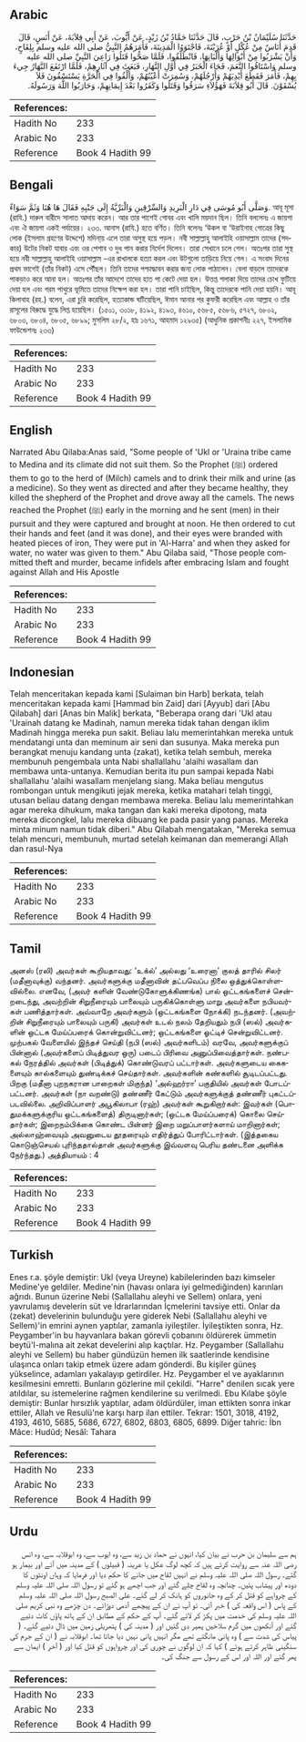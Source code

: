 ## Arabic


<div dir="rtl" lang="ar" style={{fontSize:'larger',backgroundColor:'#f8f9fa',padding:20}}>
حَدَّثَنَا سُلَيْمَانُ بْنُ حَرْبٍ، قَالَ حَدَّثَنَا حَمَّادُ بْنُ زَيْدٍ، عَنْ أَيُّوبَ، عَنْ أَبِي قِلاَبَةَ، عَنْ أَنَسٍ، قَالَ قَدِمَ أُنَاسٌ مِنْ عُكْلٍ أَوْ عُرَيْنَةَ، فَاجْتَوَوُا الْمَدِينَةَ، فَأَمَرَهُمُ النَّبِيُّ صلى الله عليه وسلم بِلِقَاحٍ، وَأَنْ يَشْرَبُوا مِنْ أَبْوَالِهَا وَأَلْبَانِهَا، فَانْطَلَقُوا، فَلَمَّا صَحُّوا قَتَلُوا رَاعِيَ النَّبِيِّ صلى الله عليه وسلم وَاسْتَاقُوا النَّعَمَ، فَجَاءَ الْخَبَرُ فِي أَوَّلِ النَّهَارِ، فَبَعَثَ فِي آثَارِهِمْ، فَلَمَّا ارْتَفَعَ النَّهَارُ جِيءَ بِهِمْ، فَأَمَرَ فَقَطَعَ أَيْدِيَهُمْ وَأَرْجُلَهُمْ، وَسُمِرَتْ أَعْيُنُهُمْ، وَأُلْقُوا فِي الْحَرَّةِ يَسْتَسْقُونَ فَلاَ يُسْقَوْنَ‏.‏ قَالَ أَبُو قِلاَبَةَ فَهَؤُلاَءِ سَرَقُوا وَقَتَلُوا وَكَفَرُوا بَعْدَ إِيمَانِهِمْ، وَحَارَبُوا اللَّهَ وَرَسُولَهُ‏.‏
</div>
<div style={{backgroundColor:'#f8f9fa',padding:20, marginBottom: 10}}><table> <thead> <tr> <th>References:</th> <th></th> </tr> </thead> <tbody><tr><td>Hadith No</td><td>233</td></tr><tr><td>Arabic No</td><td>233</td></tr><tr><td>Reference</td><td>Book 4 Hadith 99</td></tr></tbody></table></div>

## Bengali


<div dir="ltr" lang="bn" style={{fontSize:'larger',backgroundColor:'#f8f9fa',padding:20}}>
وَصَلَّى أَبُو مُوسَى فِي دَارِ الْبَرِيدِ وَالسِّرْقِينِ وَالْبَرِّيَّةُ إِلَى جَنْبِهِ فَقَالَ هَا هُنَا وَثَمَّ سَوَاءٌ. আবূ মূসা (রাযি.) দারুল বারীদে সালাত আদায় করেন। আর তার পাশেই গোবর এবং খালি ময়দান ছিল। তিনি বললেনঃ এ জায়গা এবং ঐ জায়গা একই পর্যায়ের। ২৩৩. আনাস (রাযি.) হতে বর্ণিত। তিনি বলেনঃ ‘উকল বা ‘উরাইনাহ গোত্রের কিছু লোক (ইসলাম গ্রহণের উদ্দেশে) মদিনা্য় এলে তারা অসুস্থ হয়ে পড়ল। নবী সাল্লাল্লাহু আলাইহি ওয়াসাল্লাম তাদের (সদকার) উটের নিকট যাবার এবং ওর পেশাব ও দুধ পান করার নির্দেশ দিলেন। তারা সেখানে চলে গেল। অতঃপর তারা সুস্থ হয়ে নবী সাল্লাল্লাহু আলাইহি ওয়াসাল্লাম -এর রাখালকে হত্যা করল এবং উটগুলো তাড়িয়ে নিয়ে গেল। এ সংবাদ দিনের প্রথম ভাগেই (তাঁর নিকট) এসে পৌঁছল। তিনি তাদের পশ্চাদ্ধাবন করার জন্য লোক পাঠালেন। বেলা বাড়লে তাদেরকে পাকড়াও করে আনা হল। অতঃপর তাঁর আদেশে তাদের হাত পা কেটে দেয়া হল। উত্তপ্ত শলাকা দিয়ে তাদের চোখ ফুটিয়ে দেয়া হল এবং গরম পাথুরে ভূমিতে তাদের নিক্ষেপ করা হল। তারা পানি চাইছিল, কিন্তু তাদেরকে পানি দেয়া হয়নি। আবূ কিলাবাহ (রহ.) বলেন, এরা চুরি করেছিল, হত্যাকান্ড ঘটিয়েছিল, ঈমান আনার পর কুফরী করেছিল এবং আল্লাহ ও তাঁর রাসূলের বিরুদ্ধে যুদ্ধে লিপ্ত হয়েছিল। (১৫০১, ৩০১৮, ৪১৯২, ৪১৯৩, ৪৬১০, ৫৬৮৫, ৫৬৮৬, ৫৭২৭, ৬৮০২, ৬৮০৩, ৬৮০৪, ৬৮০৫, ৬৮৯৯; মুসলিম ২৮/২, হাঃ ১৬৭১, আহমাদ ১২৯৩৫) (আধুনিক প্রকাশনীঃ ২২৭, ইসলামিক ফাউন্ডেশনঃ ২৩৩)
</div>
<div style={{backgroundColor:'#f8f9fa',padding:20, marginBottom: 10}}><table> <thead> <tr> <th>References:</th> <th></th> </tr> </thead> <tbody><tr><td>Hadith No</td><td>233</td></tr><tr><td>Arabic No</td><td>233</td></tr><tr><td>Reference</td><td>Book 4 Hadith 99</td></tr></tbody></table></div>

## English


<div dir="ltr" lang="en" style={{fontSize:'larger',backgroundColor:'#f8f9fa',padding:20}}>
Narrated Abu Qilaba:Anas said, "Some people of 'Ukl or 'Uraina tribe came to Medina and its climate did not suit them. So the Prophet (ﷺ) ordered them to go to the herd of (Milch) camels and to drink their milk and urine (as a medicine). So they went as directed and after they became healthy, they killed the shepherd of the Prophet and drove away all the camels. The news reached the Prophet (ﷺ) early in the morning and he sent (men) in their pursuit and they were captured and brought at noon. He then ordered to cut their hands and feet (and it was done), and their eyes were branded with heated pieces of iron, They were put in 'Al-Harra' and when they asked for water, no water was given to them." Abu Qilaba said, "Those people committed theft and murder, became infidels after embracing Islam and fought against Allah and His Apostle
</div>
<div style={{backgroundColor:'#f8f9fa',padding:20, marginBottom: 10}}><table> <thead> <tr> <th>References:</th> <th></th> </tr> </thead> <tbody><tr><td>Hadith No</td><td>233</td></tr><tr><td>Arabic No</td><td>233</td></tr><tr><td>Reference</td><td>Book 4 Hadith 99</td></tr></tbody></table></div>

## Indonesian


<div dir="ltr" lang="id" style={{fontSize:'larger',backgroundColor:'#f8f9fa',padding:20}}>
Telah menceritakan kepada kami [Sulaiman bin Harb] berkata, telah menceritakan kepada kami [Hammad bin Zaid] dari [Ayyub] dari [Abu Qilabah] dari [Anas bin Malik] berkata, "Beberapa orang dari 'Ukl atau 'Urainah datang ke Madinah, namun mereka tidak tahan dengan iklim Madinah hingga mereka pun sakit. Beliau lalu memerintahkan mereka untuk mendatangi unta dan meminum air seni dan susunya. Maka mereka pun berangkat menuju kandang unta (zakat), ketika telah sembuh, mereka membunuh pengembala unta Nabi shallallahu 'alaihi wasallam dan membawa unta-untanya. Kemudian berita itu pun sampai kepada Nabi shallallahu 'alaihi wasallam menjelang siang. Maka beliau mengutus rombongan untuk mengikuti jejak mereka, ketika matahari telah tinggi, utusan beliau datang dengan membawa mereka. Beliau lalu memerintahkan agar mereka dihukum, maka tangan dan kaki mereka dipotong, mata mereka dicongkel, lalu mereka dibuang ke pada pasir yang panas. Mereka minta minum namun tidak diberi." Abu Qilabah mengatakan, "Mereka semua telah mencuri, membunuh, murtad setelah keimanan dan memerangi Allah dan rasul-Nya
</div>
<div style={{backgroundColor:'#f8f9fa',padding:20, marginBottom: 10}}><table> <thead> <tr> <th>References:</th> <th></th> </tr> </thead> <tbody><tr><td>Hadith No</td><td>233</td></tr><tr><td>Arabic No</td><td>233</td></tr><tr><td>Reference</td><td>Book 4 Hadith 99</td></tr></tbody></table></div>

## Tamil


<div dir="ltr" lang="ta" style={{fontSize:'larger',backgroundColor:'#f8f9fa',padding:20}}>
அனஸ் (ரலி) அவர்கள் கூறியதாவது: ‘உக்ல்’ அல்லது ‘உரைனா’ குலத் தாரில் சிலர் (மதீனாவுக்கு) வந்தனர். அவர்களுக்கு மதீனாவின் தட்பவெப்ப நிலை ஒத்துக்கொள்ளவில்லை. எனவே, (அவர் களின் வேண்டுகோளுக்கிணங்க) பால் ஒட்டகங்களைச் சென்றடைந்து, அவற்றின் சிறுநீரையும் பாலையும் பருகிக்கொள்ளு மாறு அவர்களை நபியவர்கள் பணித்தார்கள். அவ்வாறே அவர்களும் (ஒட்டகங்களை நோக்கி) நடந்தனர். (அவற்றின் சிறுநீரையும் பாலையும் பருகி) அவர்கள் உடல் நலம் தேறியதும் நபி (ஸல்) அவர்களின் ஒட்டக மேய்ப்பரைக் கொன்றுவிட்டனர்; ஒட்டகங்களை ஓட்டிச் சென்றுவிட்டனர். முற்பகல் வேளையில் இந்தச் செய்தி (நபி (ஸல்) அவர்களிடம்) வரவே, அவர்களுக்குப் பின்னால் (அவர்களைப் பிடித்துவர ஒரு) படைப் பிரிவை அனுப்பிவைத்தார்கள். நண்பகல் நேரத்தில் அவர்கள் (பிடித்துக்) கொண்டுவரப் பட்டார்கள். அவர்களுடைய கைகளையும் கால்களையும் துண்டிக்கச் செய்தார்கள். அவர்களின் கண்களில் சூடிடப்பட்டது. பிறகு (மதீனா புறநகரான பாறைகள் மிகுந்த) ‘அல்ஹர்ரா’ பகுதியில் அவர்கள் போடப்பட்டனர். அவர்கள் (நா வறண்டு) தண்ணீர் கேட்டும் அவர்களுக்குத் தண்ணீர் புகட்டப்படவில்லை. அறிவிப்பாளர் அபூகிலாபா (ரஹ்) அவர்கள் கூறுகிறார்கள்: இவர்கள் (பொதுமக்களுக்குரிய ஒட்டகங்களைத்) திருடினார்கள்; (ஒட்டக மேய்ப்பரைக்) கொலை செய்தார்கள்; இறைநம்பிக்கை கொண்ட பின்னர் இறை மறுப்பாளர்களாய் மாறினார்கள்; அல்லாஹ்வையும் அவனுடைய தூதரையும் எதிர்த்துப் போரிட்டார்கள். (இத்தகைய கொடுஞ்செயல் புரிந்ததால்தான் அவர்களுக்கு இவ்வளவு பெரிய தண்டனை அளிக்க நேர்ந்தது.) அத்தியாயம் : 4
</div>
<div style={{backgroundColor:'#f8f9fa',padding:20, marginBottom: 10}}><table> <thead> <tr> <th>References:</th> <th></th> </tr> </thead> <tbody><tr><td>Hadith No</td><td>233</td></tr><tr><td>Arabic No</td><td>233</td></tr><tr><td>Reference</td><td>Book 4 Hadith 99</td></tr></tbody></table></div>

## Turkish


<div dir="ltr" lang="tr" style={{fontSize:'larger',backgroundColor:'#f8f9fa',padding:20}}>
Enes r.a. şöyle demiştir: Ukl (veya Ureyne) kabilelerinden bazı kimseler Medine'ye geldiler. Medine'nin (havası onlara iyi gelmediğinden) karınları ağrıdı. Bunun üzerine Nebi (Sallallahu aleyhi ve Sellem) onlara, yeni yavrulamış develerin süt ve İdrarlarından İçmelerini tavsiye etti. Onlar da (zekat) develerinin bulunduğu yere giderek Nebi (Sallallahu aleyhi ve Sellem)'in emrini aynen yaptılar, zamanla iyileştiler. İyileştikten sonra, Hz. Peygamber'in bu hayvanlara bakan görevli çobanını öldürerek ümmetin beytü'I-malına ait zekat develerini alıp kaçtılar. Hz. Peygamber (Sallallahu aleyhi ve Sellem) bu haber gündüzün hemen ilk saatlerinde kendisine ulaşınca onları takip etmek üzere adam gönderdi. Bu kişiler güneş yükselince, adamları yakalayıp getirdiler. Hz. Peygamber el ve ayaklarının kesilmesini emretti. Bunların gözlerine mil çekildi. "Harre" denilen sıcak yere atıldılar, su istemelerine rağmen kendilerine su verilmedi. Ebu Kılabe şöyle demiştir: Bunlar hırsızlık yaptılar, adam öldürdüler, iman ettikten sonra inkar ettiler, Allah ve Resulü'ne karşı harp ilan ettiler. Tekrar: 1501, 3018, 4192, 4193, 4610, 5685, 5686, 6727, 6802, 6803, 6805, 6899. Diğer tahric: İbn Mâce: Hudûd; Nesâî: Tahara
</div>
<div style={{backgroundColor:'#f8f9fa',padding:20, marginBottom: 10}}><table> <thead> <tr> <th>References:</th> <th></th> </tr> </thead> <tbody><tr><td>Hadith No</td><td>233</td></tr><tr><td>Arabic No</td><td>233</td></tr><tr><td>Reference</td><td>Book 4 Hadith 99</td></tr></tbody></table></div>

## Urdu


<div dir="rtl" lang="ur" style={{fontSize:'larger',backgroundColor:'#f8f9fa',padding:20}}>
ہم سے سلیمان بن حرب نے بیان کیا، انہوں نے حماد بن زید سے، وہ ایوب سے، وہ ابوقلابہ سے، وہ انس رضی اللہ عنہ سے روایت کرتے ہیں کہ کچھ لوگ عکل یا عرینہ ( قبیلوں ) کے مدینہ میں آئے اور بیمار ہو گئے۔ رسول اللہ صلی اللہ علیہ وسلم نے انہیں لقاح میں جانے کا حکم دیا اور فرمایا کہ وہاں اونٹوں کا دودھ اور پیشاب پئیں۔ چنانچہ وہ لقاح چلے گئے اور جب اچھے ہو گئے تو رسول اللہ صلی اللہ علیہ وسلم کے چرواہے کو قتل کر کے وہ جانوروں کو ہانک کر لے گئے۔ علی الصبح رسول اللہ صلی اللہ علیہ وسلم کے پاس ( اس واقعہ کی ) خبر آئی۔ تو آپ نے ان کے پیچھے آدمی دوڑائے۔ دن چڑھے وہ نبی کریم صلی اللہ علیہ وسلم کی خدمت میں پکڑ کر لائے گئے۔ آپ کے حکم کے مطابق ان کے ہاتھ پاؤں کاٹ دئیے گئے اور آنکھوں میں گرم سلاخیں پھیر دی گئیں اور ( مدینہ کی ) پتھریلی زمین میں ڈال دئیے گئے۔ ( پیاس کی شدت سے ) وہ پانی مانگتے تھے مگر انہیں پانی نہیں دیا جاتا تھا۔ ابوقلابہ نے ( ان کے جرم کی سنگینی ظاہر کرتے ہوئے ) کہا کہ ان لوگوں نے چوری کی اور چرواہوں کو قتل کیا اور ( آخر ) ایمان سے پھر گئے اور اللہ اور اس کے رسول سے جنگ کی۔
</div>
<div style={{backgroundColor:'#f8f9fa',padding:20, marginBottom: 10}}><table> <thead> <tr> <th>References:</th> <th></th> </tr> </thead> <tbody><tr><td>Hadith No</td><td>233</td></tr><tr><td>Arabic No</td><td>233</td></tr><tr><td>Reference</td><td>Book 4 Hadith 99</td></tr></tbody></table></div>